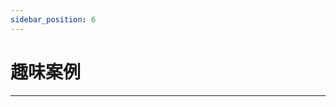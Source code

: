 ```yaml
---
sidebar_position: 6
---
```


# 趣味案例
---

<cardbox>
  <card
    href="./magic-wand-kit/"
    title="魔棒套件"
    description=""
    img={"https://wiki-media-ef.oss-cn-hongkong.aliyuncs.com/docs/microbit/interesting-case/magic-wand-kit/images/magic-wand-kit-icon.png"}
  />
  <card
    href="./straw-manipulator/"
    title="吸管机械手"
    description="我们的手是我们最经常使用的身体部位之一，它灵巧多变，纤细优美，有很多作品是模拟手做出的，同样这篇博客介绍的吸管机械手也是模拟手而做出的作品，希望大家喜欢和提出更多的创意。"
    img={'https://wiki-media-ef.oss-cn-hongkong.aliyuncs.com/docs/microbit/interesting-case/straw-manipulator/images/straw-manipulator-icon.png'}
  />
  <card
    href="./classroom-smart-air-purifier-kit/"
    title="智能空气净化器"
    description="室内空气质量是我们很关心的话题，本案例将使用 Octopus 系列中的灰尘传感器与电机风扇模拟室内空气质量检测和改善的过程。"
    img={'https://wiki-media-ef.oss-cn-hongkong.aliyuncs.com/docs/microbit/interesting-case/classroom-smart-air-purifier-kit/images/microbit-smart-air-purifier-icon.png'}
  />
  <card
    href="./classroom-smart-pet-feeder-kit/"
    title="智能宠物喂食器"
    description="在本篇文章中，我们将介绍一款适用于中小学生的创客制作案例——智能宠物喂食器。这款喂食器采用了micro:bit v2主板、IOT:bit 扩展板、八爪鱼系列的人体红外传感器以及超声波传感器、180° 9g 舵机以及一个可爱的木制小房子作为组件。"
    img={'https://wiki-media-ef.oss-cn-hongkong.aliyuncs.com/docs/microbit/interesting-case/classroom-smart-pet-feeder-kit/images/microbit-smart-pet-feeder-icon.png'}
  />
  <card
    href="./classroom-smart-home-kit/"
    title="Classroom Smart Home Kit"
    description="Classroom Smart Home Kit包括了IOT:bit扩展板、碰撞传感器、180度舵机、彩虹灯、噪音传感器、光线传感器和OLED显示屏等组件。这些组件能够实现丰富的功能，与micro:bit开发板完美配合，让您能够探索更多有趣的智能家居创客项目。"
    img={'https://wiki-media-ef.oss-cn-hongkong.aliyuncs.com/docs/microbit/interesting-case/classroom-smart-home-kit/images/classroom-smart-home-kit.png'}
  />
  <card
    href="./smart-home-material-pack/"
    title="Smart Home Material Pack"
    description="Smart Home Material Pack是专为Octopus系列传感器量身定制的木质配件套装。它为IOT:bit、Sensor:bit、舵机以及Octopus系列传感器提供了固定孔位预留设计，使制作案例时能够展示更出色的效果。"
    img={'https://wiki-media-ef.oss-cn-hongkong.aliyuncs.com/docs/microbit/interesting-case/smart-home-material-pack/images/classroom-smart-home-kit.png'}
  />
</cardbox>
